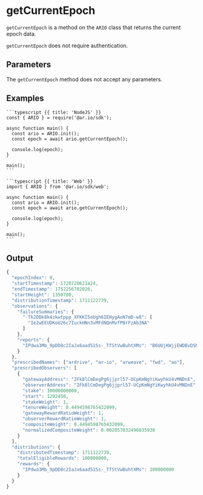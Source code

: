 
<HeroPattern />

# getCurrentEpoch

`getCurrentEpoch` is a method on the `ARIO` class that returns the current epoch data.

`getCurrentEpoch` does not require authentication.

## Parameters

The `getCurrentEpoch` method does not accept any parameters.

## Examples

<CodeGroup title="getCurrentEpoch">

    ```typescript {{ title: 'NodeJS' }}
    const { ARIO } = require('@ar.io/sdk');

    async function main() {
      const ario = ARIO.init();
      const epoch = await ario.getCurrentEpoch();

      console.log(epoch);
    }

    main();
    ```

    ```typescript {{ title: 'Web' }}
    import { ARIO } from '@ar.io/sdk/web';

    async function main() {
      const ario = ARIO.init();
      const epoch = await ario.getCurrentEpoch();

      console.log(epoch);
    }

    main();
    ```

</CodeGroup>

## Output

```js
{
  "epochIndex": 0,
  "startTimestamp": 1720720621424,
  "endTimestamp": 1752256702026,
  "startHeight": 1350700,
  "distributionTimestamp": 1711122739,
  "observations": {
    "failureSummaries": {
      "-Tk2DDk8k4zkwtppp_XFKKI5oUgh6IEHygAoN7mD-w8": [
        "Ie2wEEUDKoU26c7IuckHNn3vMFdNQnMvfPBrFzAb3NA"
      ]
    },
    "reports": {
      "IPdwa3Mb_9pDD8c2IaJx6aad51Ss-_TfStVwBuhtXMs": "B6UUjKWjjEWDBvDSMXWNmymfwvgR9EN27z5FTkEVlX4"
    }
  },
  "prescribedNames": ["ardrive", "ar-io", "arweave", "fwd", "ao"],
  "prescribedObservers": [
    {
      "gatewayAddress": "2Fk8lCmDegPg6jjprl57-UCpKmNgYiKwyhkU4vMNDnE",
      "observerAddress": "2Fk8lCmDegPg6jjprl57-UCpKmNgYiKwyhkU4vMNDnE",
      "stake": 10000000000,
      "start": 1292450,
      "stakeWeight": 1,
      "tenureWeight": 0.4494598765432099,
      "gatewayRewardRatioWeight": 1,
      "observerRewardRatioWeight": 1,
      "compositeWeight": 0.4494598765432099,
      "normalizedCompositeWeight": 0.002057032496835938
    }
  ],
  "distributions": {
    "distributedTimestamp": 1711122739,
    "totalEligibleRewards": 100000000,
    "rewards": {
      "IPdwa3Mb_9pDD8c2IaJx6aad51Ss-_TfStVwBuhtXMs": 100000000
    }
  }
}
```